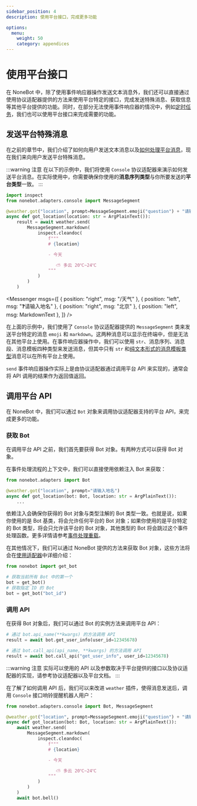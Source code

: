 ```yaml
---
sidebar_position: 4
description: 使用平台接口，完成更多功能

options:
  menu:
    weight: 50
    category: appendices
---
```


# 使用平台接口


在 NoneBot 中，除了使用事件响应器操作发送文本消息外，我们还可以直接通过使用协议适配器提供的方法来使用平台特定的接口，完成发送特殊消息、获取信息等其他平台提供的功能。同时，在部分无法使用事件响应器的情况中，例如[定时任务](../best-practice/scheduler.md)，我们也可以使用平台接口来完成需要的功能。

## 发送平台特殊消息

在之前的章节中，我们介绍了如何向用户发送文本消息以及[如何处理平台消息](../tutorial/message.md)，现在我们来向用户发送平台特殊消息。

:::warning 注意
在以下的示例中，我们将使用 `Console` 协议适配器来演示如何发送平台消息。在实际使用中，你需要确保你使用的**消息序列类型**与你所要发送的**平台类型**一致。
:::

```python {4,7-17} title=weather/__init__.py
import inspect
from nonebot.adapters.console import MessageSegment

@weather.got("location", prompt=MessageSegment.emoji("question") + "请输入地名")
async def got_location(location: str = ArgPlainText()):
    result = await weather.send(
        MessageSegment.markdown(
            inspect.cleandoc(
                f"""
                # {location}

                - 今天

                   ⛅ 多云 20℃~24℃
                """
            )
        )
    )
```

<Messenger
  msgs={[
    { position: "right", msg: "/天气" },
    { position: "left", msg: "❓请输入地名" },
    { position: "right", msg: "北京" },
    { position: "left", msg: MarkdownText },
  ]}
/>

在上面的示例中，我们使用了 `Console` 协议适配器提供的 `MessageSegment` 类来发送平台特定的消息 `emoji` 和 `markdown`。这两种消息可以显示在终端中，但是无法在其他平台上使用。在事件响应器操作中，我们可以使用 `str`、消息序列、消息段、消息模板四种类型来发送消息，但其中只有 `str` 和[纯文本形式的消息模板类型](../tutorial/message.md#使用消息模板)消息可以在所有平台上使用。

`send` 事件响应器操作实际上是由协议适配器通过调用平台 API 来实现的，通常会将 API 调用的结果作为返回值返回。

## 调用平台 API

在 NoneBot 中，我们可以通过 `Bot` 对象来调用协议适配器支持的平台 API，来完成更多的功能。

### 获取 Bot

在调用平台 API 之前，我们首先要获得 Bot 对象。有两种方式可以获得 Bot 对象。

在事件处理流程的上下文中，我们可以直接使用依赖注入 Bot 来获取：

```python {1,4} title=weather/__init__.py
from nonebot.adapters import Bot

@weather.got("location", prompt="请输入地名")
async def got_location(bot: Bot, location: str = ArgPlainText()):
    ...
```

依赖注入会确保你获得的 Bot 对象与类型注解的 Bot 类型一致。也就是说，如果你使用的是 Bot 基类，将会允许任何平台的 Bot 对象；如果你使用的是平台特定的 Bot 类型，将会只允许该平台的 Bot 对象，其他类型的 Bot 将会跳过这个事件处理函数。更多详情请参考[事件处理重载](./overload.md)。

在其他情况下，我们可以通过 NoneBot 提供的方法来获取 Bot 对象，这些方法将会在[使用适配器](../advanced/adapter.md#获取-bot-对象)中详细介绍：

```python {4,6}
from nonebot import get_bot

# 获取当前所有 Bot 中的第一个
bot = get_bot()
# 获取指定 ID 的 Bot
bot = get_bot("bot_id")
```

### 调用 API

在获得 Bot 对象后，我们可以通过 Bot 的实例方法来调用平台 API：

```python {2,5}
# 通过 bot.api_name(**kwargs) 的方法调用 API
result = await bot.get_user_info(user_id=12345678)

# 通过 bot.call_api(api_name, **kwargs) 的方法调用 API
result = await bot.call_api("get_user_info", user_id=12345678)
```

:::warning 注意
实际可以使用的 API 以及参数取决于平台提供的接口以及协议适配器的实现，请参考协议适配器以及平台文档。
:::

在了解了如何调用 API 后，我们可以来改进 `weather` 插件，使得消息发送后，调用 `Console` 接口响铃提醒机器人用户：

```python {4,18} title=weather/__init__.py
from nonebot.adapters.console import Bot, MessageSegment

@weather.got("location", prompt=MessageSegment.emoji("question") + "请输入地名")
async def got_location(bot: Bot, location: str = ArgPlainText()):
    await weather.send(
        MessageSegment.markdown(
            inspect.cleandoc(
                f"""
                # {location}

                - 今天

                   ⛅ 多云 20℃~24℃
                """
            )
        )
    )
    await bot.bell()
```
